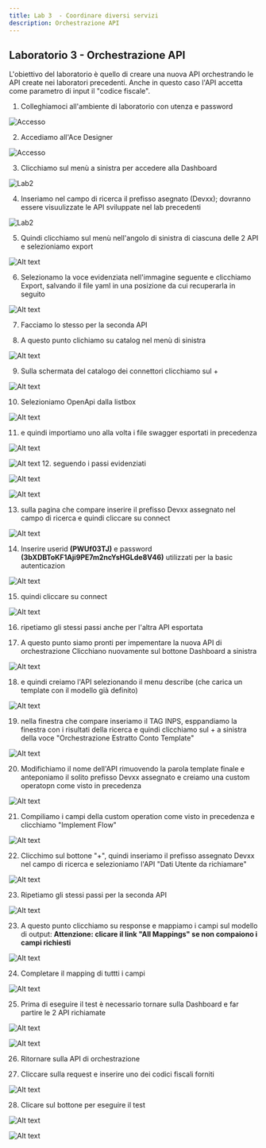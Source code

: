 ```yaml
---
title: Lab 3  - Coordinare diversi servizi
description: Orchestrazione API
---
```


## Laboratorio 3 - Orchestrazione API 

L'obiettivo del laboratorio è quello di creare una nuova API orchestrando  le API create nei laboratori precedenti.
Anche in questo caso l'API accetta come parametro di input il "codice fiscale".

1. Colleghiamoci all'ambiente di laboratorio con utenza e password
    
![Accesso](/docs/images/Lab3/Lab3-16-33-39.png)

2.  Accediamo all'Ace Designer
    
![Accesso](/docs/images/Lab3/Lab3-16-33-54.png)

3. Clicchiamo sul menù a sinistra per accedere alla Dashboard  
    
![Lab2](/docs/images/Lab3/Lab3-16-34-02.png)

4. Inseriamo nel campo di ricerca il prefisso asegnato (Devxx); dovranno essere visuulizzate le API sviluppate nel lab precedenti
    
![Lab2](/docs/images/Lab3/Lab3-a-15-55-43.png)

5. Quindi clicchiamo sul menù nell'angolo di sinistra di ciascuna delle 2 API  e selezioniamo export
    
![Alt text](/docs/images/Lab3/Lab3-a-16-05-37.png)

6. Selezionamo la voce evidenziata nell'immagine seguente e clicchiamo Export, salvando il file yaml in una posizione da cui recuperarla in seguito
    
![Alt text](/docs/images/Lab3/Lab3-a-16-16-52.png)

7. Facciamo lo stesso per la seconda API 

8. A questo punto clichiamo su catalog nel menù di sinistra
    
![Alt text](/docs/images/Lab3/Lab3-a-16-21-02.png)

9. Sulla schermata del catalogo dei connettori clicchiamo sul \+
    
![Alt text](/docs/images/Lab3/Lab3-a-16-21-45.png)

10. Selezioniamo OpenApi dalla listbox
    
![Alt text](/docs/images/Lab3/Lab3-a-16-25-52.png)

11. e quindi importiamo uno alla volta i file swagger esportati in precedenza
    
![Alt text](/docs/images/Lab3/Lab3-a-16-27-20.png)
    
![Alt text](images/Lab3/Lab3-a-16-28-55.png)
12. seguendo i passi evidenziati 
    
![Alt text](/docs/images/Lab3/Lab3-a-16-31-18.png)

![Alt text](/docs/images/Lab3/Lab3-a-16-32-59.png)

13. sulla pagina che compare inserire il prefisso Devxx assegnato nel campo di ricerca e quindi cliccare su connect
    
![Alt text](/docs/images/Lab3/Lab3-a-16-34-53.png)

14. Inserire userid <strong>(PWUf03TJ)</strong> e password <strong>(3bXDBToKF1Aji9PE7m2ncYsHGLde8V46)</strong> utilizzati per la basic autenticazion
    
![Alt text](/docs/images/Lab3/Lab3-a-16-36-46.png)

15. quindi cliccare su connect
    
![Alt text](/docs/images/Lab3/Lab3-a-16-46-17.png)

16. ripetiamo gli stessi passi anche per l'altra API esportata

17. A questo punto siamo pronti per impementare la nuova API di orchestrazione
Clicchiano nuovamente sul bottone Dashboard a sinistra
    
![Alt text](/docs/images/Lab3/Lab3-a-16-47-25.png)

18. e quindi creiamo l'API selezionando il menu describe (che carica un template con il modello già definito)
    
![Alt text](/docs/images/Lab3/Lab3-a-16-51-14.png)

19. nella finestra che compare inseriamo il TAG INPS, esppandiamo la finestra con i risultati della ricerca e quindi clicchiamo sul + a sinistra della voce "Orchestrazione Estratto Conto Template"
    
![Alt text](/docs/images/Lab3/Lab3-a-16-54-55.png)

20. Modifichiamo il nome dell'API rimuovendo la parola template finale e anteponiamo il solito prefisso Devxx assegnato e creiamo una custom operatopn come visto in precedenza
    
![Alt text](/docs/images/Lab3/Lab3-a-16-58-39.png)

21. Compiliamo i campi della custom operation come visto in precedenza e clicchiamo "Implement Flow"
    
![Alt text](/docs/images/Lab3/Lab3-a-17-03-34.png)

22. Clicchimo sul bottone "+", quindi inseriamo il prefisso assegnato Devxx nel campo di ricerca e selezioniamo l'API "Dati Utente da richiamare"
    
![Alt text](/docs/images/Lab3/Lab3-a-17-07-14.png)

23. Ripetiamo gli stessi passi per la seconda API
    
![Alt text](/docs/images/Lab3/Lab3-a-17-10-03.png)

23. A questo punto clicchiamo su response e mappiamo i campi sul modello di output: 
<strong>Attenzione: clicare il link "All Mappings" se non compaiono i campi richiesti</strong>
    
![Alt text](/docs/images/Lab3/Lab3-a-17-13-41.png)

24. Completare il mapping di tuttti i campi
    
![Alt text](/docs/images/Lab3/Lab3-a-17-17-22.png)

25. Prima di eseguire il test è necessario tornare sulla Dashboard e far partire le 2 API richiamate
    
![Alt text](/docs/images/Lab3/Lab3-a-17-22-52.png)
    
![Alt text](/docs/images/Lab3/Lab3-a-17-23-01.png)

26. Ritornare sulla API di orchestrazione 

27. Cliccare sulla request e inserire uno dei codici fiscali forniti
    
![Alt text](/docs/images/Lab3/Lab3-a-17-18-50.png)

28. Clicare sul bottone per eseguire il test
    
![Alt text](/docs/images/Lab3/Lab3-a-17-20-40.png)
    
![Alt text](/docs/images/Lab3/Lab3-a-17-29-48.png)